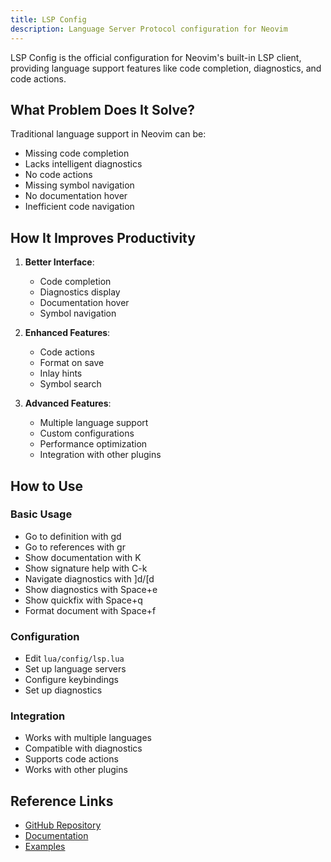 ```yaml
---
title: LSP Config
description: Language Server Protocol configuration for Neovim
---
```


LSP Config is the official configuration for Neovim's built-in LSP client, providing language support features like code completion, diagnostics, and code actions.

## What Problem Does It Solve?

Traditional language support in Neovim can be:

- Missing code completion
- Lacks intelligent diagnostics
- No code actions
- Missing symbol navigation
- No documentation hover
- Inefficient code navigation

## How It Improves Productivity

1. **Better Interface**:

   - Code completion
   - Diagnostics display
   - Documentation hover
   - Symbol navigation

2. **Enhanced Features**:

   - Code actions
   - Format on save
   - Inlay hints
   - Symbol search

3. **Advanced Features**:
   - Multiple language support
   - Custom configurations
   - Performance optimization
   - Integration with other plugins

## How to Use

### Basic Usage

- Go to definition with gd
- Go to references with gr
- Show documentation with K
- Show signature help with C-k
- Navigate diagnostics with ]d/[d
- Show diagnostics with Space+e
- Show quickfix with Space+q
- Format document with Space+f

### Configuration

- Edit `lua/config/lsp.lua`
- Set up language servers
- Configure keybindings
- Set up diagnostics

### Integration

- Works with multiple languages
- Compatible with diagnostics
- Supports code actions
- Works with other plugins

## Reference Links

- [GitHub Repository](https://github.com/neovim/nvim-lspconfig)
- [Documentation](https://github.com/neovim/nvim-lspconfig#configuration)
- [Examples](https://github.com/neovim/nvim-lspconfig#commands)

